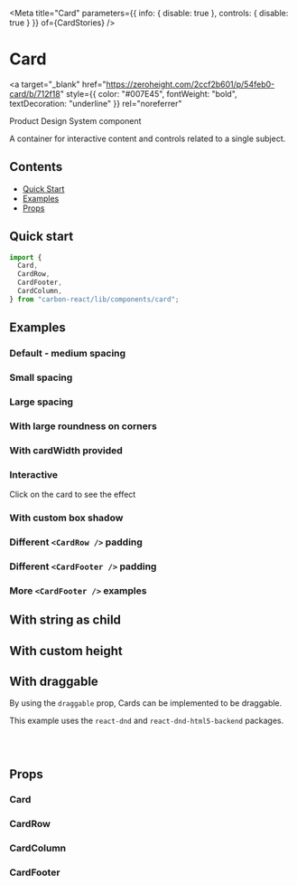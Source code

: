 

<Meta
  title="Card"
  parameters={{ info: { disable: true }, controls: { disable: true } }}
  of={CardStories}
/>

# Card

<a
  target="_blank"
  href="https://zeroheight.com/2ccf2b601/p/54feb0-card/b/712f18"
  style={{ color: "#007E45", fontWeight: "bold", textDecoration: "underline" }}
  rel="noreferrer"
>
  Product Design System component
</a>

A container for interactive content and controls related to a single subject.

## Contents

- [Quick Start](#quick-start)
- [Examples](#examples)
- [Props](#props)

## Quick start

```javascript
import {
  Card,
  CardRow,
  CardFooter,
  CardColumn,
} from "carbon-react/lib/components/card";
```

## Examples

### Default - medium spacing

<Canvas name="default" of={CardStories.DefaultStory} />

### Small spacing

<Canvas name="small spacing" of={CardStories.SmallSpacing} />

### Large spacing

<Canvas name="large spacing" of={CardStories.LargeSpacing} />

### With large roundness on corners

<Canvas name="large roundness" of={CardStories.WithExtraRoundness} />

### With cardWidth provided

<Canvas name="with cardWidth provided" of={CardStories.WithCardWidthProvided} />

### Interactive

Click on the card to see the effect

<Canvas name="interactive" of={CardStories.Interactive} />

### With custom box shadow

<Canvas name="custom box shadow" of={CardStories.WithCustomBoxShadow} />

### Different `<CardRow />` padding

<Canvas
  name="different CardRow padding"
  of={CardStories.DifferentCardRowPadding}
/>

### Different `<CardFooter />` padding

<Canvas
  name="different CardFooter padding"
  of={CardStories.DifferentCardFooterPadding}
/>

### More `<CardFooter />` examples

<Canvas
  name="more examples of CardFooter"
  of={CardStories.MoreExamplesOfCardFooter}
/>

## With string as child

<Canvas name="with string as child" of={CardStories.WithStringAsChild} />

## With custom height

<Canvas name="with custom height" of={CardStories.WithCustomHeight} />

## With draggable

By using the `draggable` prop, Cards can be implemented to be draggable.

This example uses the `react-dnd` and `react-dnd-html5-backend` packages.

```javascript
import { DndProvider, useDrag, useDrop } from "react-dnd";
import { HTML5Backend } from "react-dnd-html5-backend";
```

<Canvas name="with draggable" of={CardStories.WithDraggable} />

## Props

### Card
<ArgTypes of={CardStories} />


### CardRow

<ArgTypes of={CardRowStories} />

### CardColumn

<ArgTypes of={CardColumnStories} />

### CardFooter

<ArgTypes of={CardFooterStories} />
